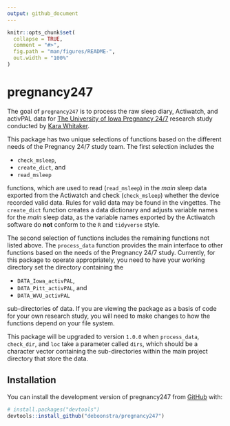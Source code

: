```yaml
---
output: github_document
---
```


<!-- README.md is generated from README.Rmd. Please edit that file -->

```r
knitr::opts_chunk$set(
  collapse = TRUE,
  comment = "#>",
  fig.path = "man/figures/README-",
  out.width = "100%"
)
```

# pregnancy247

<!-- badges: start -->
<!-- badges: end -->

The goal of `pregnancy247` is to process the raw sleep diary, Actiwatch, and activPAL data for [The University of Iowa Pregnancy 24/7](https://clinicaltrials.uihealthcare.org/studies/pregnancy-247) research study conducted by [Kara Whitaker](https://clas.uiowa.edu/hhp/people/kara-m-whitaker).

This package has two unique selections of functions based on the different needs of the Pregnancy 24/7 study team. The first selection includes the

- `check_msleep`,
- `create_dict`, and
- `read_msleep`

functions, which are used to read (`read_msleep`) in the *main* sleep data exported from the Actiwatch and check (`check_msleep`) whether the device recorded valid data. Rules for valid data may be found in the vingettes. The `create_dict` function creates a data dictionary and adjusts variable names for the *main* sleep data, as the variable names exported by the Actiwatch software do **not** conform to the `R` and `tidyverse` style. 

The second selection of functions includes the remaining functions not listed above. The `process_data` function provides the main interface to other functions based on the needs of the Pregnancy 24/7 study. Currently, for this package to operate appropriately, you need to have your
working directory set the directory containing the

- `DATA_Iowa_activPAL`,
- `DATA_Pitt_activPAL`, and
- `DATA_WVU_activPAL`

sub-directories of data. If you are viewing the package as a basis of code for your own research study, you will need to make changes to how the functions depend on your file system.

This package will be upgraded to version `1.0.0` when `process_data`, `check_dir`, and `loc` take a parameter called `dirs`, which should be a character vector containing the sub-directories within the main project directory that store the data. 

## Installation

You can install the development version of pregnancy247 from [GitHub](https://github.com/) with:

``` r
# install.packages("devtools")
devtools::install_github("deboonstra/pregnancy247")
```